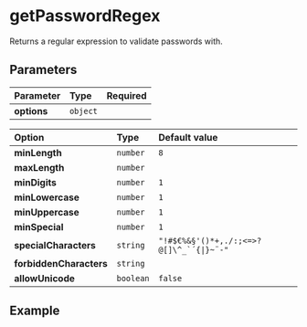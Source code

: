 
# getPasswordRegex

Returns a regular expression to validate passwords with.

## Parameters

| Parameter   | Type     | Required |
| :---------- | :------- | :------: |
| **options** | `object` |          |

| Option                  | Type      | Default value                              |
| :---------------------- | :-------- | :----------------------------------------- |
| **minLength**           | `number`  | `8`                                        |
| **maxLength**           | `number`  |                                            |
| **minDigits**           | `number`  | `1`                                        |
| **minLowercase**        | `number`  | `1`                                        |
| **minUppercase**        | `number`  | `1`                                        |
| **minSpecial**          | `number`  | `1`                                        |
| **specialCharacters**   | `string`  | ``"!#$€%&§'()*+,./:;<=>?@[]\^_`´{\|}~¨-"`` |
| **forbiddenCharacters** | `string`  |                                            |
| **allowUnicode**        | `boolean` | `false`                                    |

## Example

<Example password="abcde_F1" />

